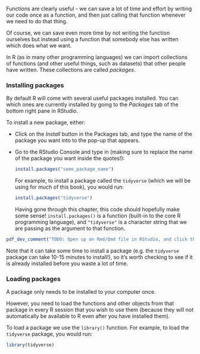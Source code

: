 Functions are clearly useful - we can save a lot of time and effort by writing our code once as a function, and then just calling that function whenever we need to do that thing.

Of course, we can save even more time by not writing the function ourselves but instead using a function that somebody else has written which does what we want.

In R (as in many other programming languages) we can import collections of functions (and other useful things, such as datasets) that other people have written. These collections are called *packages*.

### Installing packages {#sec-installing-packages}

By default R will come with several useful packages installed. You can which ones are currently installed by going to the *Packages* tab of the bottom right pane in RStudio.

To install a new package, either:

* Click on the *Install* button in the Packages tab, and type the name of the package you want into to the pop-up that appears.

* Go to the RStudio Console and type in (making sure to replace the name of the package you want inside the quotes!):

    ```r
    install.packages("some_package_name")
    ```
    
    For example, to install a package called the `tidyverse` (which we will be using for much of this book), you would run:

    ```r
    install.packages("tidyverse")
    ```
    
    Having gone through this chapter, this code should hopefully make some sense! `install.packages()` is a function (built-in to the core R programming language), and `"tidyverse"` is a character string that we are passing as the argument to that function.
    
```{r, echo=FALSE, results='asis'}
pdf_dev_comment("TODO: Open up an Rmd/Qmd file in RStudio, and click the install button in the yellow banner at the top. Does this also happen in R Scripts?")
```
    
Note that it can take some time to install a package (e.g. the `tidyverse` package can take 10-15 minutes to install!), so it's worth checking to see if it is already installed before you waste a lot of time.

### Loading packages

A package only needs to be installed to your computer once.

However, you need to load the functions and other objects from that package in every R session that you wish to use them (because they will not automatically be available to R even after you have installed them).

To load a package we use the `library()` function. For example, to load the `tidyverse` package, you would run:

```r
library(tidyverse)
```

<!-- TODO:
add exercises on R packages (installing and loading)
-->

